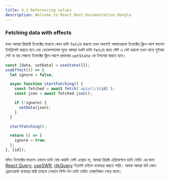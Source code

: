 ```yaml
---
title: 4.1 Referencing values
description: Welcome to React Next Documantation Bangla
---
```


### Fetching data with effects

যখন আমরা রিয়াক্টে ইফেক্টের মাধ্যমে কোন ডাটা `fetch` করবো তখন অবশ্যই আমাদেরকে ইফেক্টের ক্লিন-আপ ফাংশন ইমপ্লিমেন্ট করতে হবে এবং ডেভেলপমেন্ড মুডে আমরা যখনি ডাটা `fetch` করে স্টেট এ সেট করবো তখন যাতে দুইবার সেট না হয় সেজন্য ইফেক্টের ক্লিন-আপে প্রথমবার `setState` কে ইগনোর করতে হবে।

```jsx
const [data, setData] = useState([]);
useEffect(() => {
  let ignore = false;

  async function startFatching() {
    const fetched = await fetch(`apiurl/${id}`);
    const json = await fetched.json();

    if (!ignore) {
      setData(json);
    }
  }

  startFatching();

  return () => {
    ignore = true;
  };
}, [id]);
```

যদিও ইফেক্টের মাধ্যমে এভাবে ডাটা ফেচ করাটা বেস্ট এপ্রোচ না, আমরা রিয়াক্ট এপ্লিকেশনে ডাটা ফেচিং এর জন্য [React Query](https://tanstack.com/query/latest), [useSWR](https://swr.vercel.app/), [rtkQuery](https://redux-toolkit.js.org/rtk-query/overview) ইত্যাদি চাইলে ব্যবাহার করতে পারি। অথবা আমরা যদি কোন ফ্রেমওয়ার্ক ব্যবাহার করি তাহলে সেখানে বিল্ট-ইন ডাটা ফেচিং মেকানিজম পেয়ে যাবো।
